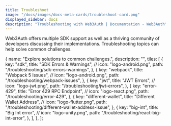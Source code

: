 ```yaml
---
title: Troubleshoot
image: "/docs/images/docs-meta-cards/troubleshoot-card.png"
displayed_sidebar: docs
description: "Troubleshooting with Web3Auth | Documentation - Web3Auth"
---
```



Web3Auth offers multiple SDK support as well as a thriving community of developers discussing their implementations. Troubleshooting topics can help
solve common challenges.

  {
    name: "Explore solutions to common challenges.",
    description: "",
    tiles: [
      {
        key: "sdk",
        title: "SDK Errors & Warnings",
        // icon: "logo-android.png",
        path: "/troubleshooting/sdk-errors-warnings",
      },
      {
        key: "webpack",
        title: "Webpack 5 Issues",
        // icon: "logo-android.png",
        path: "/troubleshooting/webpack-issues",
      },
      {
        key: "jwt",
        title: "JWT Errors",
        // icon: "logo-jwt.png",
        path: "/troubleshooting/jwt-errors",
      },
      {
        key: "error-429",
        title: "Error 429 RPC Endpoint",
        // icon: "logo-react.png",
        path: "/troubleshooting/error-429",
      },
      {
        key: "different-wallet",
        title: "Different Wallet Address",
        // icon: "logo-flutter.png",
        path: "/troubleshooting/different-wallet-address-issue",
      },
      {
        key: "big-int",
        title: "Big Int error",
        // icon: "logo-unity.png",
        path: "/troubleshooting/react-big-int-error",
      },
    ],
  },
];

<Tiles tileGroups={ErrorGroups} />
